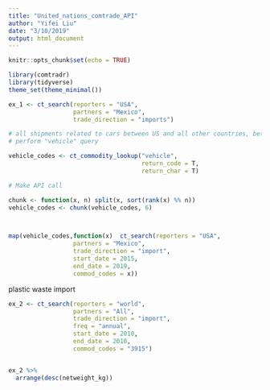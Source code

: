 ```yaml
---
title: "United_nations_comtrade_API"
author: "Yifei Liu"
date: "3/10/2019"
output: html_document
---
```


```r
knitr::opts_chunk$set(echo = TRUE)
```


```r
library(comtradr)
library(tidyverse)
theme_set(theme_minimal())
```


```r
ex_1 <- ct_search(reporters = "USA",
                  partners = "Mexico",
                  trade_direction = "imports")

# all shipments related to cars between US and all other countries, between 2015 - 2018
# perform "vehicle" query

vehicle_codes <- ct_commodity_lookup("vehicle",
                                     return_code = T,
                                     return_char = T)

# Make API call

chunk <- function(x, n) split(x, sort(rank(x) %% n))
vehicle_codes <- chunk(vehicle_codes, 6)



map(vehicle_codes,function(x)  ct_search(reporters = "USA",
                  partners = "Mexico",
                  trade_direction = "import",
                  start_date = 2015,
                  end_date = 2019,
                  commod_codes = x))


```



plastic waste import

```r
ex_2 <- ct_search(reporters = "world",
                  partners = "All",
                  trade_direction = "import",
                  freq = "annual",
                  start_date = 2010,
                  end_date = 2010,
                  commod_codes = "3915")


ex_2 %>%
  arrange(desc(netweight_kg))

```





